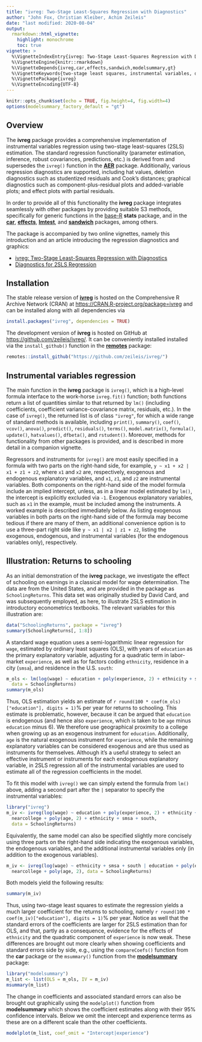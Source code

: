 ```yaml
---
title: "ivreg: Two-Stage Least-Squares Regression with Diagnostics"
author: "John Fox, Christian Kleiber, Achim Zeileis"
date: "last modified: 2020-08-04"
output:
  rmarkdown::html_vignette:
    highlight: monochrome
    toc: true
vignette: >
  %\VignetteIndexEntry{ivreg: Two-Stage Least-Squares Regression with Diagnostics}
  %\VignetteEngine{knitr::rmarkdown}
  %\VignetteDepends{ivreg,car,effects,sandwich,modelsummary,gt}
  %\VignetteKeywords{two-stage least squares, instrumental variables, diagnostics}
  %\VignettePackage{ivreg}
  %\VignetteEncoding{UTF-8}
---
```


```r
knitr::opts_chunk$set(echo = TRUE, fig.height=4, fig.width=4)
options(modelsummary_factory_default = "gt")
```

## Overview

The **ivreg** package provides a comprehensive implementation of instrumental variables
regression using two-stage least-squares (2SLS) estimation. The standard
regression functionality (parameter estimation, inference, robust covariances,
predictions, etc.) is derived from and supersedes the `ivreg()` function in the
[**AER**](https://CRAN.R-project.org/package=AER) package. Additionally, various
regression diagnostics are supported, including hat values, deletion diagnostics such
as studentized residuals and Cook's distances; graphical diagnostics such as
component-plus-residual plots and added-variable plots; and effect plots with partial
residuals.

In order to provide all of this functionality the **ivreg** package integrates
seamlessly with other packages by providing suitable S3 methods, specifically for generic functions in the
[base-R](https://www.R-project.org/) **stats** package, and in the
[**car**](https://CRAN.R-project.org/package=car),
[**effects**](https://CRAN.R-project.org/package=effects),
[**lmtest**](https://CRAN.R-project.org/package=lmtest), and
[**sandwich**](https://CRAN.R-project.org/package=sandwich) packages,
among others.

The package is accompanied by two online vignettes, namely this introduction and an
article introducing the regression diagnostics and graphics:

* [ivreg: Two-Stage Least-Squares Regression with Diagnostics](https://zeileis.github.io/ivreg/articles/ivreg.html)
* [Diagnostics for 2SLS Regression](https://zeileis.github.io/ivreg/articles/Diagnostics-for-2SLS-Regression.html)



## Installation

The stable release version of [**ivreg**](https://CRAN.R-project.org/package=ivreg)
is hosted on the Comprehensive R Archive Network
(CRAN) at <https://CRAN.R-project.org/package=ivreg> and can be installed along with all
dependencies via

```r
install.packages("ivreg", dependencies = TRUE)
```

The development version of **ivreg** is hosted on GitHub at <https://github.com/zeileis/ivreg/>.
It can be conveniently installed installed via the `install_github()` function in the
[**remotes**](https://CRAN.R-project.org/package=remotes) package:

```r
remotes::install_github("https://github.com/zeileis/ivreg/")
```

## Instrumental variables regression

The main function in the **ivreg** package is `ivreg()`, which is a high-level
formula interface to the work-horse `ivreg.fit()` function; both functions return
a list of quantities similar to that returned by `lm()` (including coefficients, coefficient variance-covariance
matrix, residuals, etc.). In the case of `ivreg()`, the returned list is of class `"ivreg"`,
for which a wide range of standard methods is available, including `print()`,
`summary()`, `coef()`, `vcov()`, `anova()`, `predict()`, `residuals()`, `terms()`,
`model.matrix()`, `formula()`, `update()`, `hatvalues()`, `dfbeta()`, and `rstudent()`.
Moreover, methods for functionality from other packages is provided, 
and is described in more detail in a companion vignette.

Regressors and instruments for `ivreg()` are most easily specified in a
formula with two parts on the right-hand side, for example, `y ~ x1 + x2 | x1 + z1 + z2`,
where `x1` and `x2` are, respectively, exogenous and endogenous explanatory variables, and `x1`, `z1`, and `z2` are 
instrumental variables. Both components on the right-hand side of the model formula include
an implied intercept, unless, as in a linear model estimated by `lm()`, the intercept is
explicitly excluded via `-1`. Exogenous explanatory variables, such as `x1` in the example, 
must be included among the instruments. A worked example is described immediately below.
As listing exogenous variables in both parts on the right-hand side of the formula
may become tedious if there are many of them, an additional convenience option is to
use a three-part right side like `y ~ x1 | x2 | z1 + z2`, listing the exogenous, endogenous,
and instrumental variables (for the endogenous variables only), respectively.


## Illustration: Returns to schooling

As an initial demonstration of the **ivreg** package, we investigate
the effect of schooling on earnings in a classical model for wage determination.
The data are from the United States, and are provided in the package as
`SchoolingReturns`. This data set was originally studied by David Card, and was subsequently
employed, as here, to illustrate 2SLS estimation in introductory econometrics textbooks. The relevant variables for this
illustration are:

```r
data("SchoolingReturns", package = "ivreg")
summary(SchoolingReturns[, 1:8])
```

A standard wage equation uses a semi-logarithmic linear regression for `wage`, estimated by
ordinary least squares (OLS), with years of `education` as the primary explanatory variable,
adjusting for a quadratic term in labor-market `experience`, as well as for factors
coding `ethnicity`, residence in a city (`smsa`), and residence in the U.S. `south`:

```r
m_ols <- lm(log(wage) ~ education + poly(experience, 2) + ethnicity + smsa + south,
  data = SchoolingReturns)
summary(m_ols)
```

Thus, OLS estimation yields an estimate of `r round(100 * coef(m_ols)["education"], digits = 1)`%
per year for returns to schooling. This estimate is problematic, however, because it can be argued
that `education` is endogenous (and hence also `experience`, which is taken to be `age` minus
`education` minus 6). We therefore use geographical proximity to a college when growing
up as an exogenous instrument for `education`. Additionally, `age` is the natural
exogenous instrument for `experience`, while the remaining explanatory variables can be considered
exogenous and are thus used as instruments for themselves.
Although it's a useful strategy to select an effective instrument or instruments for each endogenous
explanatory variable, in 2SLS regression all of the instrumental variables are used to estimate all
of the regression coefficients in the model.

To fit this model with `ivreg()` we can simply extend the formula from `lm()` above, adding a second part after the `|` separator to specify the instrumental variables:

```r
library("ivreg")
m_iv <- ivreg(log(wage) ~ education + poly(experience, 2) + ethnicity + smsa + south |
  nearcollege + poly(age, 2) + ethnicity + smsa + south,
  data = SchoolingReturns)
```

Equivalently, the same model can also be specified slightly more concisely using three parts on the
right-hand side indicating the exogenous variables, the endogenous variables, and the additional
instrumental variables only (in addition to the exogenous variables).

```r
m_iv <- ivreg(log(wage) ~ ethnicity + smsa + south | education + poly(experience, 2) |
  nearcollege + poly(age, 2), data = SchoolingReturns)
```

Both models yield the following results:

```r
summary(m_iv)
```

Thus, using two-stage least squares to estimate the regression yields a much larger
coefficient for the returns to schooling, namely `r round(100 * coef(m_iv)["education"], digits = 1)`% per year.
Notice as well that the standard errors of the coefficients are larger for 2SLS estimation
than for OLS, and that, partly as a consequence, evidence for the effects of `ethnicity`
and the quadratic component of `experience` is now weak. These differences are brought
out more clearly when showing coefficients and standard errors side by side, e.g., using the
`compareCoefs()` function from the **car** package or the `msummary()` function from the
[**modelsummary**](https://CRAN.R-project.org/package=modelsummary) package:

```r
library("modelsummary")
m_list <- list(OLS = m_ols, IV = m_iv)
msummary(m_list)
```

The change in coefficients and associated standard errors can also be brought out graphically
using the `modelplot()` function from **modelsummary** which shows the coefficient estimates
along with their 95% confidence intervals. Below we omit the intercept and experience terms
as these are on a different scale than the other coefficients. 

```r
modelplot(m_list, coef_omit = "Intercept|experience")
```
